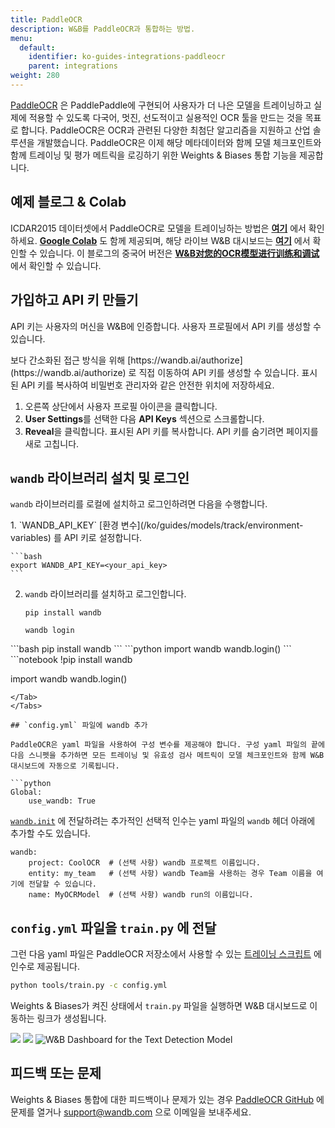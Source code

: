 ---
title: PaddleOCR
description: W&B를 PaddleOCR과 통합하는 방법.
menu:
  default:
    identifier: ko-guides-integrations-paddleocr
    parent: integrations
weight: 280
---

[PaddleOCR](https://github.com/PaddlePaddle/PaddleOCR) 은 PaddlePaddle에 구현되어 사용자가 더 나은 모델을 트레이닝하고 실제에 적용할 수 있도록 다국어, 멋진, 선도적이고 실용적인 OCR 툴을 만드는 것을 목표로 합니다. PaddleOCR은 OCR과 관련된 다양한 최첨단 알고리즘을 지원하고 산업 솔루션을 개발했습니다. PaddleOCR은 이제 해당 메타데이터와 함께 모델 체크포인트와 함께 트레이닝 및 평가 메트릭을 로깅하기 위한 Weights & Biases 통합 기능을 제공합니다.

## 예제 블로그 & Colab

ICDAR2015 데이터셋에서 PaddleOCR로 모델을 트레이닝하는 방법은 [**여기**](https://wandb.ai/manan-goel/text_detection/reports/Train-and-Debug-Your-OCR-Models-with-PaddleOCR-and-W-B--VmlldzoyMDUwMDIw) 에서 확인하세요. [**Google Colab**](https://colab.research.google.com/drive/1id2VTIQ5-M1TElAkzjzobUCdGeJeW-nV?usp=sharing) 도 함께 제공되며, 해당 라이브 W&B 대시보드는 [**여기**](https://wandb.ai/manan-goel/text_detection) 에서 확인할 수 있습니다. 이 블로그의 중국어 버전은 [**W&B对您的OCR模型进行训练和调试**](https://wandb.ai/wandb_fc/chinese/reports/W-B-OCR---VmlldzoyMDk1NzE4) 에서 확인할 수 있습니다.

## 가입하고 API 키 만들기

API 키는 사용자의 머신을 W&B에 인증합니다. 사용자 프로필에서 API 키를 생성할 수 있습니다.

<Note>
보다 간소화된 접근 방식을 위해 [https://wandb.ai/authorize](https://wandb.ai/authorize) 로 직접 이동하여 API 키를 생성할 수 있습니다. 표시된 API 키를 복사하여 비밀번호 관리자와 같은 안전한 위치에 저장하세요.
</Note>

1. 오른쪽 상단에서 사용자 프로필 아이콘을 클릭합니다.
2. **User Settings**를 선택한 다음 **API Keys** 섹션으로 스크롤합니다.
3. **Reveal**을 클릭합니다. 표시된 API 키를 복사합니다. API 키를 숨기려면 페이지를 새로 고칩니다.

## `wandb` 라이브러리 설치 및 로그인

`wandb` 라이브러리를 로컬에 설치하고 로그인하려면 다음을 수행합니다.

<Tabs>
<Tab title="Command Line">
1. `WANDB_API_KEY` [환경 변수](/ko/guides/models/track/environment-variables) 를 API 키로 설정합니다.

    ```bash
    export WANDB_API_KEY=<your_api_key>
    ```

2. `wandb` 라이브러리를 설치하고 로그인합니다.

    ```shell
    pip install wandb

    wandb login
    ```
</Tab>
<Tab title="Python">
```bash
pip install wandb
```
```python
import wandb
wandb.login()
```
</Tab>
<Tab title="Python notebook">
```notebook
!pip install wandb

import wandb
wandb.login()
```
</Tab>
</Tabs>

## `config.yml` 파일에 wandb 추가

PaddleOCR은 yaml 파일을 사용하여 구성 변수를 제공해야 합니다. 구성 yaml 파일의 끝에 다음 스니펫을 추가하면 모든 트레이닝 및 유효성 검사 메트릭이 모델 체크포인트와 함께 W&B 대시보드에 자동으로 기록됩니다.

```python
Global:
    use_wandb: True
```

[`wandb.init`](/ko/ref/python/init) 에 전달하려는 추가적인 선택적 인수는 yaml 파일의 `wandb` 헤더 아래에 추가할 수도 있습니다.

```
wandb:  
    project: CoolOCR  # (선택 사항) wandb 프로젝트 이름입니다.
    entity: my_team   # (선택 사항) wandb Team을 사용하는 경우 Team 이름을 여기에 전달할 수 있습니다.
    name: MyOCRModel  # (선택 사항) wandb run의 이름입니다.
```

## `config.yml` 파일을 `train.py` 에 전달

그런 다음 yaml 파일은 PaddleOCR 저장소에서 사용할 수 있는 [트레이닝 스크립트](https://github.com/PaddlePaddle/PaddleOCR/blob/release/2.5/tools/train.py) 에 인수로 제공됩니다.

```bash
python tools/train.py -c config.yml
```

Weights & Biases가 켜진 상태에서 `train.py` 파일을 실행하면 W&B 대시보드로 이동하는 링크가 생성됩니다.

<Frame>
    <img src="/images/integrations/paddleocr_wb_dashboard1.png"  />
</Frame>

<Frame>
    <img src="/images/integrations/paddleocr_wb_dashboard2.png"  />
</Frame>

<Frame>
    <img src="/images/integrations/paddleocr_wb_dashboard3.png" alt="W&B Dashboard for the Text Detection Model"  />
</Frame>

## 피드백 또는 문제

Weights & Biases 통합에 대한 피드백이나 문제가 있는 경우 [PaddleOCR GitHub](https://github.com/PaddlePaddle/PaddleOCR) 에 문제를 열거나 <a href="mailto:support@wandb.com">support@wandb.com</a> 으로 이메일을 보내주세요.
